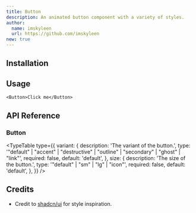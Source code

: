 ```yaml
---
title: Button
description: An animated button component with a variety of styles.
author:
  name: imskyleen
  url: https://github.com/imskyleen
new: true
---
```


<ComponentPreview name="demo-components-buttons-button" />

## Installation

<ComponentInstallation name="components-buttons-button" />

## Usage

```tsx
<Button>Click me</Button>
```

## API Reference

### Button

<ExternalLink
  href="https://animate-ui.com/docs/primitives/buttons/button#button"
  text="Animate UI API Reference - Button Primitive"
/>

<TypeTable
  type={{
    variant: {
      description: 'The variant of the button.',
      type: '"default" | "accent" | "destructive" | "outline" | "secondary" | "ghost" | "link"',
      required: false,
      default: 'default',
    },
    size: {
      description: 'The size of the button.',
      type: '"default" | "sm" | "lg" | "icon"',
      required: false,
      default: 'default',
    },
  }}
/>

## Credits

- Credit to [shadcn/ui](https://ui.shadcn.com/docs/components/button) for style inspiration.
